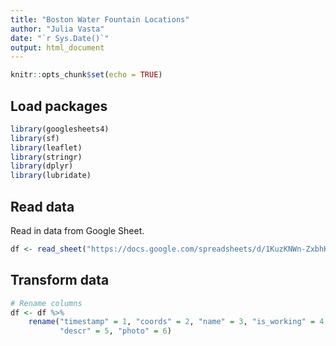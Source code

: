 ```yaml
---
title: "Boston Water Fountain Locations"
author: "Julia Vasta"
date: "`r Sys.Date()`"
output: html_document
---
```


```r
knitr::opts_chunk$set(echo = TRUE)
```

## Load packages

```r
library(googlesheets4)
library(sf)
library(leaflet)
library(stringr)
library(dplyr)
library(lubridate)
```

## Read data

Read in data from Google Sheet.

```r
df <- read_sheet("https://docs.google.com/spreadsheets/d/1KuzKNWn-ZxbhKwkdaj1CnzyqsKN6Pxm1HxoNpTqErhM/edit?resourcekey=&gid=729659319#gid=729659319")
```

## Transform data

```r
# Rename columns
df <- df %>%
    rename("timestamp" = 1, "coords" = 2, "name" = 3, "is_working" = 4,
           "descr" = 5, "photo" = 6)
```


